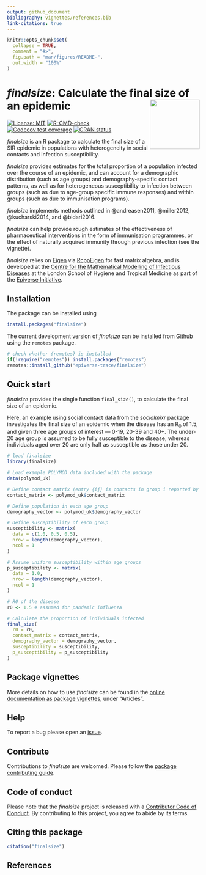 ```yaml
---
output: github_document
bibliography: vignettes/references.bib
link-citations: true
---
```


```r
knitr::opts_chunk$set(
  collapse = TRUE,
  comment = "#>",
  fig.path = "man/figures/README-",
  out.width = "100%"
)
```

# _finalsize_: Calculate the final size of an epidemic <img src="man/figures/logo.png" align="right" width="130"/>

<!-- badges: start -->
[![License: MIT](https://img.shields.io/badge/License-MIT-blue.svg)](https://opensource.org/licenses/MIT)
[![R-CMD-check](https://github.com/epiverse-trace/finalsize/actions/workflows/R-CMD-check.yaml/badge.svg)](https://github.com/epiverse-trace/finalsize/actions/workflows/R-CMD-check.yaml)
[![Codecov test coverage](https://codecov.io/gh/epiverse-trace/finalsize/branch/main/graph/badge.svg)](https://app.codecov.io/gh/epiverse-trace/finalsize?branch=main)
[![CRAN status](https://www.r-pkg.org/badges/version/finalsize)](https://CRAN.R-project.org/package=finalsize)
<!-- badges: end -->

_finalsize_ is an R package to calculate the final size of a SIR epidemic in populations with heterogeneity in social contacts and infection susceptibility.

_finalsize_ provides estimates for the total proportion of a population infected over the course of an epidemic, and can account for a demographic distribution (such as age groups) and demography-specific contact patterns, as well as for heterogeneous susceptibility to infection between groups (such as due to age-group specific immune responses) and within groups (such as due to immunisation programs).

_finalsize_ implements methods outlined in @andreasen2011, @miller2012, @kucharski2014, and @bidari2016.

_finalsize_ can help provide rough estimates of the effectiveness of pharmaceutical interventions in the form of immunisation programmes, or the effect of naturally acquired immunity through previous infection (see the vignette).

_finalsize_ relies on [Eigen](https://gitlab.com/libeigen/eigen) via [RcppEigen](https://github.com/RcppCore/RcppEigen) for fast matrix algebra, and is developed at the [Centre for the Mathematical Modelling of Infectious Diseases](https://www.lshtm.ac.uk/research/centres/centre-mathematical-modelling-infectious-diseases) at the London School of Hygiene and Tropical Medicine as part of the [Epiverse Initiative](https://data.org/initiatives/epiverse/).

## Installation

The package can be installed using

```r
install.packages("finalsize")
```

The current development version of _finalsize_ can be installed from [Github](https://github.com/epiverse-trace/finalsize) using the `remotes` package.

```r
# check whether {remotes} is installed
if(!require("remotes")) install.packages("remotes")
remotes::install_github("epiverse-trace/finalsize")
```

## Quick start

_finalsize_ provides the single function `final_size()`, to calculate the final size of an epidemic.

Here, an example using social contact data from the _socialmixr_ package investigates the final size of an epidemic when the disease has an R<sub>0</sub> of 1.5, and given three age groups of interest --- 0-19, 20-39 and 40+.
The under-20 age group is assumed to be fully susceptible to the disease, whereas individuals aged over 20 are only half as susceptible as those under 20.

```r
# load finalsize
library(finalsize)

# Load example POLYMOD data included with the package
data(polymod_uk)

# Define contact matrix (entry {ij} is contacts in group i reported by group j)
contact_matrix <- polymod_uk$contact_matrix

# Define population in each age group
demography_vector <- polymod_uk$demography_vector

# Define susceptibility of each group
susceptibility <- matrix(
  data = c(1.0, 0.5, 0.5),
  nrow = length(demography_vector),
  ncol = 1
)

# Assume uniform susceptibility within age groups
p_susceptibility <- matrix(
  data = 1.0,
  nrow = length(demography_vector),
  ncol = 1
)

# R0 of the disease
r0 <- 1.5 # assumed for pandemic influenza

# Calculate the proportion of individuals infected
final_size(
  r0 = r0,
  contact_matrix = contact_matrix,
  demography_vector = demography_vector,
  susceptibility = susceptibility,
  p_susceptibility = p_susceptibility
)
```

## Package vignettes

More details on how to use _finalsize_ can be found in the [online documentation as package vignettes](https://epiverse-trace.github.io/finalsize/), under "Articles".

## Help 

To report a bug please open an [issue](https://github.com/epiverse-trace/finalsize/issues/new/choose).

## Contribute

Contributions to _finalsize_ are welcomed. Please follow the [package contributing guide](https://github.com/epiverse-trace/finalsize/blob/main/.github/CONTRIBUTING.md).

## Code of conduct

Please note that the _finalsize_ project is released with a [Contributor Code of Conduct](https://github.com/epiverse-trace/.github/blob/main/CODE_OF_CONDUCT.md). By contributing to this project, you agree to abide by its terms.


## Citing this package

```r
citation("finalsize")
```

## References
